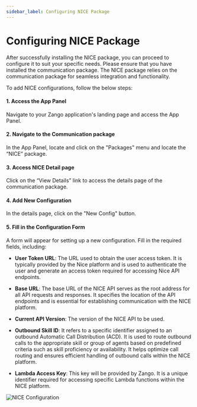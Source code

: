 ```yaml
---
sidebar_label: Configuring NICE Package
---
```


# Configuring NICE Package

After successfully installing the NICE package, you can proceed to configure it to suit your specific needs. Please ensure that you have installed the communication package. The NICE package relies on the communication package for seamless integration and functionality.

To add NICE configurations, follow the below steps:

#### 1. Access the App Panel

Navigate to your Zango application's landing page and access the App Panel.

#### 2. Navigate to the Communication package

In the App Panel, locate and click on the "Packages" menu and locate the “NICE” package.

#### 3. Access NICE Detail page

Click on the “View Details” link to access the details page of the communication package.

#### 4. Add New Configuration

In the details page, click on the "New Config" button.

#### 5. Fill in the Configuration Form

A form will appear for setting up a new configuration. Fill in the required fields, including:

- **User Token URL**: The URL used to obtain the user access token. It is typically provided by the Nice platform and is used to authenticate the user and generate an access token required for accessing Nice API endpoints.

- **Base URL**: The base URL of the NICE API serves as the root address for all API requests and responses. It specifies the location of the API endpoints and is essential for establishing communication with the NICE platform.

- **Current API Version**: The version of the NICE API to be used.

- **Outbound Skill ID**: It refers to a specific identifier assigned to an outbound Automatic Call Distribution (ACD). It is used to route outbound calls to the appropriate skill or group of agents based on predefined criteria such as skill proficiency or availability. It helps optimize call routing and ensures efficient handling of outbound calls within the NICE platform.

- **Lambda Access Key**: This key will be provided by Zango. It is a unique identifier required for accessing specific Lambda functions within the NICE platform.

![NICE Configuration](./images/niceConfig.png)
